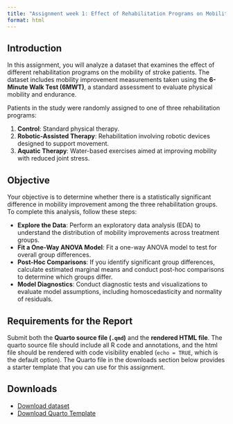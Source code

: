```yaml
---
title: "Assignment week 1: Effect of Rehabilitation Programs on Mobility in Stroke Patients"
format: html
---
```


## Introduction

In this assignment, you will analyze a dataset that examines the effect of different rehabilitation programs on the mobility of stroke patients. The dataset includes mobility improvement measurements taken using the **6-Minute Walk Test (6MWT)**, a standard assessment to evaluate physical mobility and endurance.

Patients in the study were randomly assigned to one of three rehabilitation programs:

1. **Control**: Standard physical therapy.
2. **Robotic-Assisted Therapy**: Rehabilitation involving robotic devices designed to support movement.
3. **Aquatic Therapy**: Water-based exercises aimed at improving mobility with reduced joint stress.

## Objective

Your objective is to determine whether there is a statistically significant difference in mobility improvement among the three rehabilitation groups. To complete this analysis, follow these steps:

- **Explore the Data**: Perform an exploratory data analysis (EDA) to understand the distribution of mobility improvements across treatment groups.
- **Fit a One-Way ANOVA Model**: Fit a one-way ANOVA model to test for overall group differences.
- **Post-Hoc Comparisons**: If you identify significant group differences, calculate estimated marginal means and conduct post-hoc comparisons to determine which groups differ.
- **Model Diagnostics**: Conduct diagnostic tests and visualizations to evaluate model assumptions, including homoscedasticity and normality of residuals.

## Requirements for the Report

Submit both the **Quarto source file (`.qmd`)** and the **rendered HTML file**. The quarto source file should include all R code and annotations, and the html file should be rendered with code visibility enabled (`echo = TRUE`, which is the default option). The Quarto file in the downloads section below provides a starter template that you can use for this assignment.

## Downloads 

- [Download dataset](downloads/data_mobility.csv)
- [Download Quarto Template](downloads/_Template_week_1.qmd)

